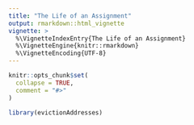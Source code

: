 ```yaml
---
title: "The Life of an Assignment"
output: rmarkdown::html_vignette
vignette: >
  %\VignetteIndexEntry{The Life of an Assignment}
  %\VignetteEngine{knitr::rmarkdown}
  %\VignetteEncoding{UTF-8}
---
```


```r
knitr::opts_chunk$set(
  collapse = TRUE,
  comment = "#>"
)
```

```r
library(evictionAddresses)
```
